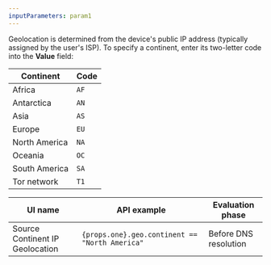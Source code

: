```yaml
---
inputParameters: param1
---
```



Geolocation is determined from the device's public IP address (typically assigned by the user's ISP). To specify a continent, enter its two-letter code into the **Value** field:

| Continent     | Code |
| ------------- | ---- |
| Africa        | `AF` |
| Antarctica    | `AN` |
| Asia          | `AS` |
| Europe        | `EU` |
| North America | `NA` |
| Oceania       | `OC` |
| South America | `SA` |
| Tor network   | `T1` |

| UI name                         | API example                                               | Evaluation phase      |
| ------------------------------- | --------------------------------------------------------- | --------------------- |
| Source Continent IP Geolocation | <code>{props.one}.geo.continent == "North America"</code> | Before DNS resolution |
